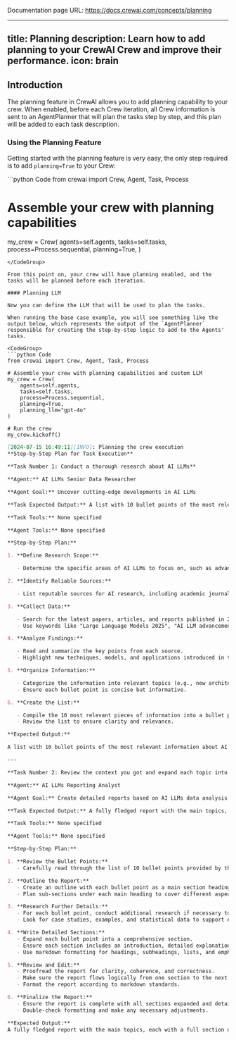 Documentation page URL: https://docs.crewai.com/concepts/planning

---
title: Planning
description: Learn how to add planning to your CrewAI Crew and improve their performance.
icon: brain
---

## Introduction

The planning feature in CrewAI allows you to add planning capability to your crew. When enabled, before each Crew iteration, 
all Crew information is sent to an AgentPlanner that will plan the tasks step by step, and this plan will be added to each task description.

### Using the Planning Feature

Getting started with the planning feature is very easy, the only step required is to add `planning=True` to your Crew:

<CodeGroup>
```python Code
from crewai import Crew, Agent, Task, Process

# Assemble your crew with planning capabilities
my_crew = Crew(
    agents=self.agents,
    tasks=self.tasks,
    process=Process.sequential,
    planning=True,
)
```
</CodeGroup>

From this point on, your crew will have planning enabled, and the tasks will be planned before each iteration.

#### Planning LLM

Now you can define the LLM that will be used to plan the tasks. 

When running the base case example, you will see something like the output below, which represents the output of the `AgentPlanner` 
responsible for creating the step-by-step logic to add to the Agents' tasks.

<CodeGroup>
```python Code
from crewai import Crew, Agent, Task, Process

# Assemble your crew with planning capabilities and custom LLM
my_crew = Crew(
    agents=self.agents,
    tasks=self.tasks,
    process=Process.sequential,
    planning=True,
    planning_llm="gpt-4o"
)

# Run the crew
my_crew.kickoff()
```

```markdown Result
[2024-07-15 16:49:11][INFO]: Planning the crew execution
**Step-by-Step Plan for Task Execution**

**Task Number 1: Conduct a thorough research about AI LLMs**

**Agent:** AI LLMs Senior Data Researcher

**Agent Goal:** Uncover cutting-edge developments in AI LLMs

**Task Expected Output:** A list with 10 bullet points of the most relevant information about AI LLMs

**Task Tools:** None specified

**Agent Tools:** None specified

**Step-by-Step Plan:**

1. **Define Research Scope:**

   - Determine the specific areas of AI LLMs to focus on, such as advancements in architecture, use cases, ethical considerations, and performance metrics.

2. **Identify Reliable Sources:**

   - List reputable sources for AI research, including academic journals, industry reports, conferences (e.g., NeurIPS, ACL), AI research labs (e.g., OpenAI, Google AI), and online databases (e.g., IEEE Xplore, arXiv).

3. **Collect Data:**

   - Search for the latest papers, articles, and reports published in 2024 and early 2025.
   - Use keywords like "Large Language Models 2025", "AI LLM advancements", "AI ethics 2025", etc.

4. **Analyze Findings:**

   - Read and summarize the key points from each source.
   - Highlight new techniques, models, and applications introduced in the past year.

5. **Organize Information:**

   - Categorize the information into relevant topics (e.g., new architectures, ethical implications, real-world applications).
   - Ensure each bullet point is concise but informative.

6. **Create the List:**

   - Compile the 10 most relevant pieces of information into a bullet point list.
   - Review the list to ensure clarity and relevance.

**Expected Output:**

A list with 10 bullet points of the most relevant information about AI LLMs.

---

**Task Number 2: Review the context you got and expand each topic into a full section for a report**

**Agent:** AI LLMs Reporting Analyst

**Agent Goal:** Create detailed reports based on AI LLMs data analysis and research findings

**Task Expected Output:** A fully fledged report with the main topics, each with a full section of information. Formatted as markdown without '```'

**Task Tools:** None specified

**Agent Tools:** None specified

**Step-by-Step Plan:**

1. **Review the Bullet Points:**
   - Carefully read through the list of 10 bullet points provided by the AI LLMs Senior Data Researcher.

2. **Outline the Report:**
   - Create an outline with each bullet point as a main section heading.
   - Plan sub-sections under each main heading to cover different aspects of the topic.

3. **Research Further Details:**
   - For each bullet point, conduct additional research if necessary to gather more detailed information.
   - Look for case studies, examples, and statistical data to support each section.

4. **Write Detailed Sections:**
   - Expand each bullet point into a comprehensive section.
   - Ensure each section includes an introduction, detailed explanation, examples, and a conclusion.
   - Use markdown formatting for headings, subheadings, lists, and emphasis.

5. **Review and Edit:**
   - Proofread the report for clarity, coherence, and correctness.
   - Make sure the report flows logically from one section to the next.
   - Format the report according to markdown standards.

6. **Finalize the Report:**
   - Ensure the report is complete with all sections expanded and detailed.
   - Double-check formatting and make any necessary adjustments.

**Expected Output:**
A fully fledged report with the main topics, each with a full section of information. Formatted as markdown without '```'.
```
</CodeGroup>